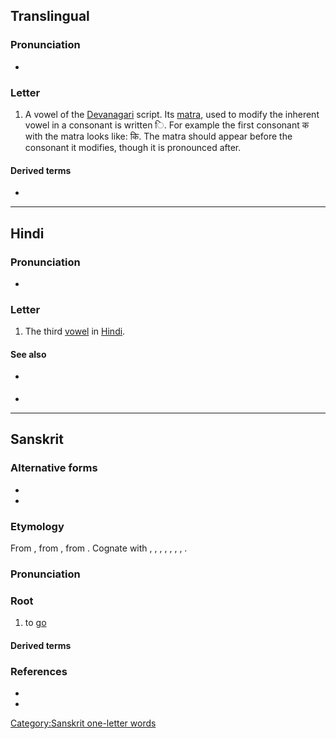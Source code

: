 {{also|ड|ड़|ङ}}
{{character info/new}}
==Translingual==

===Pronunciation===
* {{IPA|/i/|/ɪ/|lang=mul}} {{qualifier|may vary by language}}

===Letter===
{{mul-Deva|i}}

# A vowel of the [[Devanagari]] script. Its [[matra]], used to modify the inherent vowel in a consonant is written &#x093F;. For example the first consonant क with the matra looks like: कि. The matra should appear before the consonant it modifies, though it is pronounced after.

====Derived terms====
* {{l|mul|ि}}

----

==Hindi==

===Pronunciation===
* {{IPA|/ɪ/|/i/|lang=hi}} {{qualifier|at the end of words}}

===Letter===
{{head|hi|letter}}

# The third [[vowel]] in [[Hindi]].

====See also====
* {{sense|matra}} {{l|hi|ि|tr=i}}
* {{list:Devanagari script letters/hi}}

----

==Sanskrit==

===Alternative forms===
* {{l|sa|अय्}}
* {{l|sa|ई}}

===Etymology===
From {{inh|sa|inc-pro|*Hay-|*Hi-}}, from {{inh|sa|iir-pro|*Hay-|*Hi-}}, from {{inh|sa|ine-pro|*h₁ey-|*h₁i-}}. Cognate with {{cog|grc|εἶμι||I go}}, {{cog|gmy|𐀂𐀍𐀳}}, {{cog|la|eo||I go}}, {{cog|peo|𐎠𐎡𐎫𐎡𐎹|tr=aitiy||goes}}, {{cog|xlu|𒄿𒄿|tr=iti||goes}}, {{cog|hit|𒄿𒄿𒀀𒀜𒋫|tr=i-ya-at-ta|ts=iyatta||goes}}, {{cog|cu|ити}}, {{cog|lt|eiti}}.

===Pronunciation===
{{sa-IPA}}

===Root===
{{head|sa|root}}

# to [[go]]

====Derived terms====
{{der3|lang=sa|{{l|sa|अर्थेत्||active, hasty|tr=arthét}}
|{{l|sa|अय||going|tr=áya}}
|{{l|sa|अयन||road, path|tr=áyana}}
|{{l|sa|आय||arrival, approach|tr=āyá}}
|{{l|sa|आयन||coming, approaching|tr=ā́yana}}
|{{l|sa|आयिन्||coming or hastening near|tr=āyín}}
|{{l|sa|आयु||living, movable|tr=āyú}}
|{{l|sa|इत||gone|tr=itá}}
|{{l|sa|इत्य||to be gone to}}
|{{l|sa|इत्या||going, stepping|tr=ityā́}}
|{{l|sa|इत्वन्||going}}
|{{l|sa|इत्वर||going, walking}}
|{{l|sa|एति||he goes|tr=éti}}
|{{l|sa|एतृ||goer, approacher|tr=etṛ́}}
|{{l|sa|एम||course, way|tr=éma}}
|{{l|sa|एमन्||course, way|tr=éman}}
|{{l|sa|एव||going, moving, speedy, quick|tr=éva}}
|{{l|sa|एतोस्||to go|tr=étos}} 
|{{l|sa|एतवे||to go|tr=étave}}
|{{l|sa| एति ||arrival, approach|tr=éti}}
|{{l|sa| एत ||come near, approached|tr=éta}}
|{{l|sa| एत ||rushing, darting|tr=éta}}
|{{l|sa| एनी ||rushing, darting|tr= enī́}}
|{{l|sa| एत्य ||having come near|tr=étya}}
|{{l|sa| ए ||come near, approach; reach, attain; submit|tr=√e}}
|{{l|sa| प्रे ||come forth, appear; begin; proceed, advance; go forwards; go out|tr=√pre}} 
}}

===References===
* {{R:sa:MW|163}}
* {{R:sa:Whitney Roots|7}}

[[Category:Sanskrit one-letter words]]
